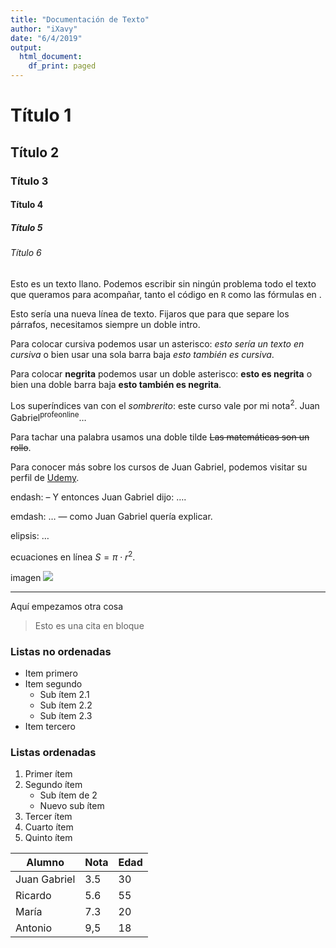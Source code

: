 ```yaml
---
title: "Documentación de Texto"
author: "iXavy"
date: "6/4/2019"
output:
  html_document:
    df_print: paged
---
```


# Título 1

## Título 2

### Título 3

#### Título 4

##### Título 5

###### Título 6

Esto es un texto llano. Podemos escribir sin ningún problema todo el texto que queramos para acompañar, tanto el código en `R` como las fórmulas en \LaTeX.

Esto sería una nueva línea de texto. Fijaros que para que separe los párrafos, necesitamos siempre un doble intro.

Para colocar cursiva podemos usar un asterisco: *esto sería un texto en cursiva* o bien usar una sola barra baja _esto también es cursiva_.

Para colocar **negrita** podemos usar un doble asterisco: **esto es negrita** o bien una doble barra baja __esto también es negrita__.

Los superíndices van con el *sombrerito*: este curso vale por mi nota^2^. Juan Gabriel^profeonline^...

Para tachar una palabra usamos una doble tilde ~~Las matemáticas son un rollo~~.

Para conocer más sobre los cursos de Juan Gabriel, podemos visitar su perfil de [Udemy](https://udemy.com/u/juangabriel2).

endash: -- Y entonces Juan Gabriel dijo: ....

emdash: ... --- como Juan Gabriel quería explicar.

elipsis: ... 

ecuaciones en línea $S = \pi\cdot r^2$.

imagen ![](../../../teoria/Imgs/logo.png)

***

Aquí empezamos otra cosa

> Esto es una cita en bloque

### Listas no ordenadas

* Item primero
* Item segundo
    + Sub ítem 2.1
    + Sub ítem 2.2
    + Sub ítem 2.3
* Item tercero

### Listas ordenadas

1. Primer ítem
2. Segundo ítem
    + Sub ítem de 2
    + Nuevo sub ítem
3. Tercer ítem
1. Cuarto ítem
1. Quinto ítem

Alumno         |     Nota     |    Edad
---------------|--------------|----------
Juan Gabriel   |   3.5        | 30
Ricardo        |   5.6        | 55
María          |   7.3        | 20
Antonio        |   9,5        | 18